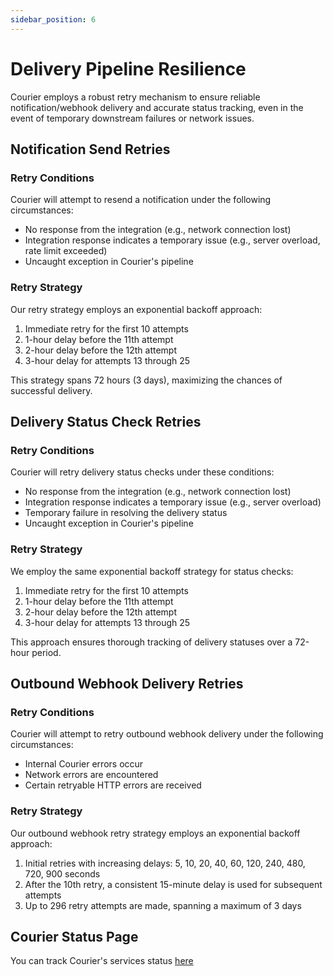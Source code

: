 ```yaml
---
sidebar_position: 6
---
```


# Delivery Pipeline Resilience

Courier employs a robust retry mechanism to ensure reliable notification/webhook delivery and accurate status tracking, even in the event of temporary downstream failures or network issues.

## Notification Send Retries

### Retry Conditions

Courier will attempt to resend a notification under the following circumstances:

- No response from the integration (e.g., network connection lost)
- Integration response indicates a temporary issue (e.g., server overload, rate limit exceeded)
- Uncaught exception in Courier's pipeline

### Retry Strategy

Our retry strategy employs an exponential backoff approach:

1. Immediate retry for the first 10 attempts
2. 1-hour delay before the 11th attempt
3. 2-hour delay before the 12th attempt
4. 3-hour delay for attempts 13 through 25

This strategy spans 72 hours (3 days), maximizing the chances of successful delivery.

## Delivery Status Check Retries

### Retry Conditions

Courier will retry delivery status checks under these conditions:

- No response from the integration (e.g., network connection lost)
- Integration response indicates a temporary issue (e.g., server overload)
- Temporary failure in resolving the delivery status
- Uncaught exception in Courier's pipeline

### Retry Strategy

We employ the same exponential backoff strategy for status checks:

1. Immediate retry for the first 10 attempts
2. 1-hour delay before the 11th attempt
3. 2-hour delay before the 12th attempt
4. 3-hour delay for attempts 13 through 25

This approach ensures thorough tracking of delivery statuses over a 72-hour period.

## Outbound Webhook Delivery Retries

### Retry Conditions

Courier will attempt to retry outbound webhook delivery under the following circumstances:

- Internal Courier errors occur
- Network errors are encountered
- Certain retryable HTTP errors are received

### Retry Strategy

Our outbound webhook retry strategy employs an exponential backoff approach:

1. Initial retries with increasing delays: 5, 10, 20, 40, 60, 120, 240, 480, 720, 900 seconds
2. After the 10th retry, a consistent 15-minute delay is used for subsequent attempts
3. Up to 296 retry attempts are made, spanning a maximum of 3 days

## Courier Status Page

You can track Courier's services status [here](https://status.courier.com/)